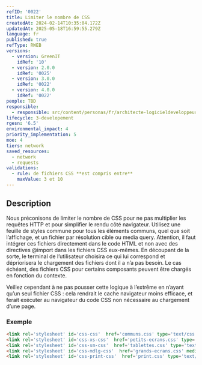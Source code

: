 ```yaml
---
refID: '0022'
title: Limiter le nombre de CSS
createdAt: 2024-02-14T10:35:04.172Z
updatedAt: 2025-05-18T16:59:55.279Z
language: fr
published: true
refType: RWEB
versions:
  - version: GreenIT
    idRef: '10'
  - version: 2.0.0
    idRef: '0025'
  - version: 3.0.0
    idRef: '0022'
  - version: 4.0.0
    idRef: '0022'
people: TBD
responsible:
  - responsible: src/content/personas/fr/architecte-logicieldeveloppeur.mdx
lifecycle: 3-developement
rgesn: '6.5'
environmental_impact: 4
priority_implementation: 5
moe: 4
tiers: network
saved_resources:
  - network
  - requests
validations:
  - rule: de fichiers CSS **est compris entre**
    maxValue: 3 et 10
---
```


## Description

Nous préconisons de limiter le nombre de CSS pour ne pas multiplier les requêtes HTTP et pour simplifier le rendu côté navigateur. Utilisez une feuille de styles commune pour tous les éléments communs, quel que soit l’affichage, et un fichier par résolution cible ou media query. Attention, il faut intégrer ces fichiers directement dans le code HTML et non avec des directives @import dans les fichiers CSS eux-mêmes. En découpant de la sorte, le terminal de l’utilisateur choisira ce qui lui correspond et dépriorisera le chargement des fichiers dont il a n’a pas besoin. Le cas échéant, des fichiers CSS pour certains composants peuvent être chargés en fonction du contexte.

Veillez cependant à ne pas pousser cette logique à l’extrême en n’ayant qu’un seul fichier CSS : cela rendrait le cache navigateur moins efficace, et ferait exécuter au navigateur du code CSS non nécessaire au chargement d’une page.

### Exemple

```html
<link rel='stylesheet' id='css-css'  href='communs.css' type='text/css' media='all' />
<link rel='stylesheet' id='css-xs-css'  href='petits-ecrans.css' type='text/css' media='(max-width: 959px)' />
<link rel='stylesheet' id='css-sm-css'  href='tablettes.css' type='text/css' media='(min-width: 768px)' />
<link rel='stylesheet' id='css-mdlg-css'  href='grands-ecrans.css' media='(min-width: 960px)' />
<link rel='stylesheet' id='css-print-css'  href='print.css' type='text/css' media='print' />
```
